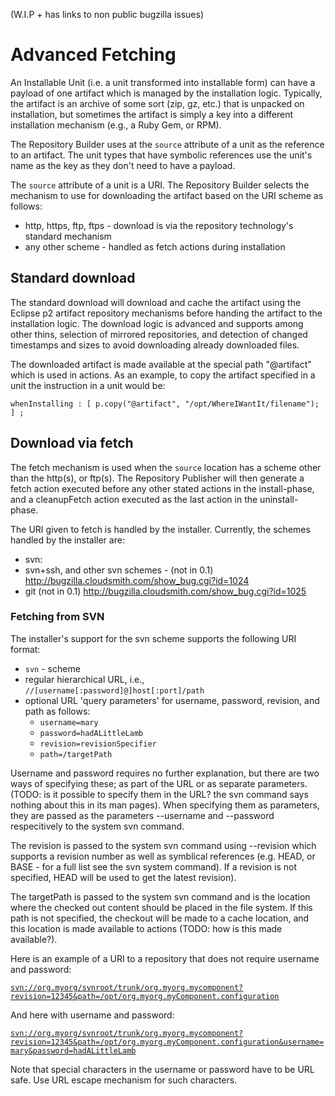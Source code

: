 (W.I.P + has links to non public bugzilla issues)
=Advanced Fetching=
An Installable Unit (i.e. a unit transformed into installable form) can have a payload of one artifact which is managed by the installation logic. Typically, the artifact is an archive of some sort (zip, gz, etc.) that is unpacked on installation, but sometimes the artifact is simply a key into a different installation mechanism (e.g., a Ruby Gem, or RPM).

The Repository Builder uses at the <code>source</code> attribute of a unit as the reference to an artifact. The unit types that have symbolic references use the unit's name as the key as they don't need to have a payload.

The <code>source</code> attribute of a unit is a URI. The Repository Builder selects the mechanism to use for downloading the artifact based on the URI scheme as follows:

* http, https, ftp, ftps - download is via the repository technology's standard mechanism 
* any other scheme - handled as fetch actions during installation

==Standard download==
The standard download will download and cache the artifact using the Eclipse p2 artifact repository mechanisms before handing the artifact to the installation logic. The download logic is advanced and supports among other thins, selection of mirrored repositories, and detection of changed timestamps and sizes to avoid downloading already downloaded files.

The downloaded artifact is made available at the special path "@artifact" which is used in actions. As an example, to copy the artifact specified in a unit the instruction in a unit would be:

 whenInstalling : [ p.copy("@artifact", "/opt/WhereIWantIt/filename"); ] ;

==Download via fetch==
The fetch mechanism is used when the <code>source</code> location has a scheme other than the http(s), or ftp(s).
The Repository Publisher will then generate a fetch action executed before any other stated actions in the install-phase, and a cleanupFetch action executed as the last action in the uninstall-phase.

The URI given to fetch is handled by the installer. Currently, the schemes handled by the installer are:
* svn:
* svn+ssh, and other svn schemes - (not in 0.1) http://bugzilla.cloudsmith.com/show_bug.cgi?id=1024
* git (not in 0.1) http://bugzilla.cloudsmith.com/show_bug.cgi?id=1025

===Fetching from SVN===
The installer's support for the svn scheme supports the following URI format:
* <code>svn</code> - scheme
* regular hierarchical URL, i.e., <code>//&#91;username&#91;:password]@]host&#91;:port]/path</code>
* optional URL 'query parameters' for username, password, revision, and path as follows:
** <code>username=mary</code>
** <code>password=hadALittleLamb</code>
** <code>revision=revisionSpecifier</code>
** <code>path=/targetPath</code>

Username and password requires no further explanation, but there are two ways of specifying these; as part of the URL or
as separate parameters. (TODO: is it possible to specify them in the URL? the svn command says nothing about this in
its man pages). When specifying them as parameters, they are passed as the parameters --username and --password respecitively to the system svn command. 

The revision is passed to the system svn command using --revision which supports a revision number as well as symblical references (e.g. HEAD, or BASE - for a full list see the svn system command). If a revision is not specified, HEAD will be used to get the latest revision).

The targetPath is passed to the system svn command and is the location where the checked out content should be placed in the file system. If this path is not specified, the checkout will be made to a cache location, and this location is made available to actions (TODO: how is this made available?).

Here is an example of a URI to a repository that does not require username and password:
 svn://org.myorg/svnroot/trunk/org.myorg.mycomponent?revision=12345&path=/opt/org.myorg.myComponent.configuration

And here with username and password:
 svn://org.myorg/svnroot/trunk/org.myorg.mycomponent?revision=12345&path=/opt/org.myorg.myComponent.configuration&username=mary&password=hadALittleLamb
 
Note that special characters in the username or password have to be URL safe. Use URL escape mechanism for such characters.


